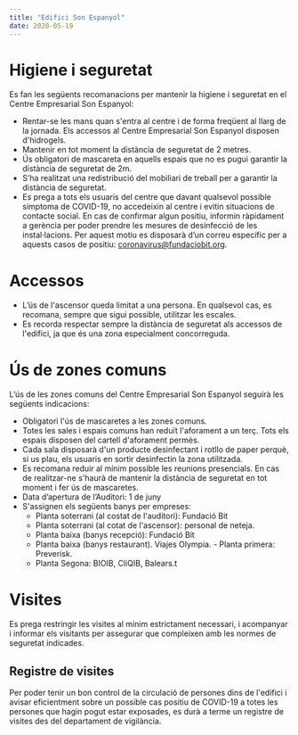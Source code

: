 ```yaml
---
title: "Edifici Son Espanyol"
date: 2020-05-19
---
```


# Higiene i seguretat

Es fan les següents recomanacions per mantenir la higiene i seguretat en el Centre Empresarial Son Espanyol:

- Rentar-se les mans quan s'entra al centre i de forma freqüent al llarg de la jornada. Els accessos al Centre Empresarial Son Espanyol disposen d'hidrogels.
- Mantenir en tot moment la distància de seguretat de 2 metres.
- Ús obligatori de mascareta en aquells espais que no es pugui garantir la
  distància de seguretat de 2m.
- S’ha realitzat una redistribució del mobiliari de treball per a garantir la distància de seguretat.
- Es prega a tots els usuaris del centre que davant qualsevol possible símptoma de COVID-19, no accedeixin al centre i evitin situacions de contacte social. En cas de confirmar algun positiu, informin ràpidament a gerència per poder prendre les mesures de desinfecció de les instal·lacions.
  Per aquest motiu es disposarà d’un correu específic per a aquests casos de positiu: coronavirus@fundaciobit.org.

# Accessos

- L’ús de l'ascensor queda limitat a una persona. En qualsevol cas, es recomana, sempre que sigui possible, utilitzar les escales.
- Es recorda respectar sempre la distància de seguretat als accessos de l'edifici, ja que és una zona especialment concorreguda.

# Ús de zones comuns

L’ús de les zones comuns del Centre Empresarial Son Espanyol seguirà les següents indicacions:

- Obligatori l'ús de mascaretes a les zones comuns.
- Totes les sales i espais comuns han reduït l'aforament a un terç. Tots els
  espais disposen del cartell d'aforament permès.
- Cada sala disposarà d'un producte desinfectant i rotllo de paper perquè, si us plau, els usuaris en sortir desinfectin la zona utilitzada.
- Es recomana reduir al mínim possible les reunions presencials. En cas de realitzar-ne s'haurà de mantenir la distància de seguretat en tot moment i fer ús de mascaretes.
- Data d’apertura de l’Auditori: 1 de juny
- S'assignen els següents banys per empreses:
  - Planta soterrani (al costat de l'auditori): Fundació Bit
  - Planta soterrani (al cotat de l'ascensor): personal de neteja.
  - Planta baixa (banys recepció): Fundació Bit
  - Planta baixa (banys restaurant). Viajes Olympia. - Planta primera: Preverisk.
  - Planta Segona: BIOIB, CliQIB, Balears.t

# Visites

Es prega restringir les visites al mínim estrictament necessari, i acompanyar i informar els visitants per assegurar que compleixen amb les normes de seguretat indicades.

## Registre de visites

Per poder tenir un bon control de la circulació de persones dins de l'edifici i avisar eficientment sobre un possible cas positiu de COVID-19 a totes les persones que hagin pogut estar exposades, es durà a terme un registre de visites des del departament de vigilància.
